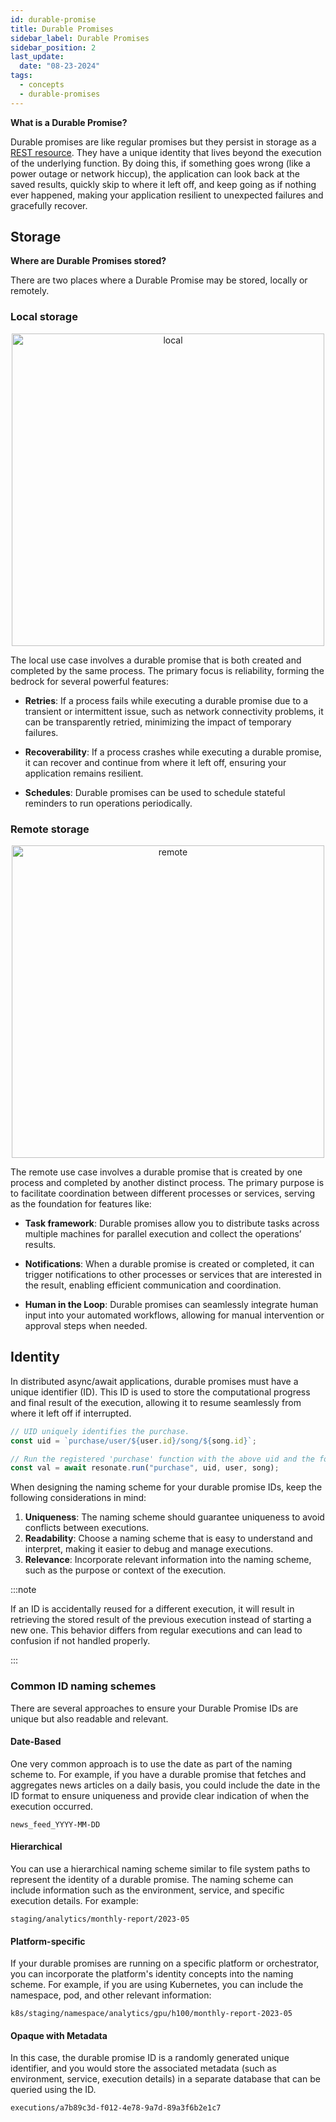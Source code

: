 ```yaml
---
id: durable-promise
title: Durable Promises
sidebar_label: Durable Promises
sidebar_position: 2
last_update:
  date: "08-23-2024"
tags:
  - concepts
  - durable-promises
---
```


**What is a Durable Promise?**

Durable promises are like regular promises but they persist in storage as a [REST resource](https://www.w3schools.in/restful-web-services/rest-resources#:~:text=What%20is%20The%20REST%20Resources,Text%20Files%2C%20Videos%2C%20etc.).
They have a unique identity that lives beyond the execution of the underlying function.
By doing this, if something goes wrong (like a power outage or network hiccup), the application can look back at the saved results, quickly skip to where it left off, and keep going as if nothing ever happened, making your application resilient to unexpected failures and gracefully recover.

## Storage

**Where are Durable Promises stored?**

There are two places where a Durable Promise may be stored, locally or remotely.

### Local storage


<center>
  <img src={local} alt="local" width="500" />
</center>

The local use case involves a durable promise that is both created and completed by the same process.
The primary focus is reliability, forming the bedrock for several powerful features:

- **Retries**: If a process fails while executing a durable promise due to a transient or intermittent issue, such as network connectivity problems, it can be transparently retried, minimizing the impact of temporary failures.

- **Recoverability**: If a process crashes while executing a durable promise, it can recover and continue from where it left off, ensuring your application remains resilient.

- **Schedules**: Durable promises can be used to schedule stateful reminders to run operations periodically.

### Remote storage


<center>
  <img src={remote} alt="remote" width="500" />
</center>

The remote use case involves a durable promise that is created by one process and completed by another distinct process. The primary purpose is to facilitate coordination between different processes or services, serving as the foundation for features like:

- **Task framework**: Durable promises allow you to distribute tasks across multiple machines for parallel execution and collect the operations’ results.

- **Notifications**: When a durable promise is created or completed, it can trigger notifications to other processes or services that are interested in the result, enabling efficient communication and coordination.

- **Human in the Loop**: Durable promises can seamlessly integrate human input into your automated workflows, allowing for manual intervention or approval steps when needed.

## Identity

In distributed async/await applications, durable promises must have a unique identifier (ID).
This ID is used to store the computational progress and final result of the execution, allowing it to resume seamlessly from where it left off if interrupted.

```ts title="purchase.ts"
// UID uniquely identifies the purchase.
const uid = `purchase/user/${user.id}/song/${song.id}`;

// Run the registered 'purchase' function with the above uid and the following function arguments.
const val = await resonate.run("purchase", uid, user, song);
```

When designing the naming scheme for your durable promise IDs, keep the following considerations in mind:

1. **Uniqueness**: The naming scheme should guarantee uniqueness to avoid conflicts between executions.
2. **Readability**: Choose a naming scheme that is easy to understand and interpret, making it easier to debug and manage executions.
3. **Relevance**: Incorporate relevant information into the naming scheme, such as the purpose or context of the execution.

:::note

If an ID is accidentally reused for a different execution, it will result in retrieving the stored result of the previous execution instead of starting a new one.
This behavior differs from regular executions and can lead to confusion if not handled properly.

:::

### Common ID naming schemes

There are several approaches to ensure your Durable Promise IDs are unique but also readable and relevant.

#### Date-Based

One very common approach is to use the date as part of the naming scheme to. For example, if you have a durable promise that fetches and aggregates news articles on a daily basis, you could include the date in the ID format to ensure uniqueness and provide clear indication of when the execution occurred.

```
news_feed_YYYY-MM-DD
```

#### Hierarchical

You can use a hierarchical naming scheme similar to file system paths to represent the identity of a durable promise. The naming scheme can include information such as the environment, service, and specific execution details. For example:

```
staging/analytics/monthly-report/2023-05
```

#### Platform-specific

If your durable promises are running on a specific platform or orchestrator, you can incorporate the platform's identity concepts into the naming scheme. For example, if you are using Kubernetes, you can include the namespace, pod, and other relevant information:

```
k8s/staging/namespace/analytics/gpu/h100/monthly-report-2023-05
```

#### Opaque with Metadata

In this case, the durable promise ID is a randomly generated unique identifier, and you would store the associated metadata (such as environment, service, execution details) in a separate database that can be queried using the ID.

```
executions/a7b89c3d-f012-4e78-9a7d-89a3f6b2e1c7
```
